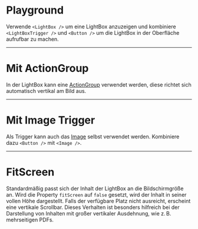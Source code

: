 # Playground

Verwende `<LightBox />` um eine LightBox anzuzeigen und kombiniere `<LightBoxTrigger />` und `<Button />` um die LightBox in der Oberfläche aufrufbar zu machen. 

<LiveCodeEditor />

---

# Mit ActionGroup

In der LightBox kann eine [ActionGroup](/03-components/actions/action-group) verwendet werden, diese richtet sich automatisch vertikal am Bild aus. 

<LiveCodeEditor example="actions" editorCollapsed />

---

# Mit Image Trigger

Als Trigger kann auch das [Image](/03-components/content/image) selbst verwendet werden. Kombiniere dazu `<Button />` mit `<Image />`.

<LiveCodeEditor example="imageTrigger" editorCollapsed />

---

# FitScreen

Standardmäßig passt sich der Inhalt der LightBox an die Bildschirmgröße an. Wird die Property `fitScreen` auf `false` gesetzt, wird der Inhalt in seiner vollen Höhe dargestellt. Falls der verfügbare Platz nicht ausreicht, erscheint eine vertikale Scrollbar. Dieses Verhalten ist besonders hilfreich bei der Darstellung von Inhalten mit großer vertikaler Ausdehnung, wie z. B. mehrseitigen PDFs.

<LiveCodeEditor example="fitScreenFalse" editorCollapsed />
